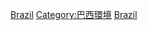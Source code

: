 {{Commons category|Water in Brazil}}
[[Category:各國的水|Brazil]]
[[Category:巴西環境|Category:巴西環境]]
[[Category:南美洲的水|Brazil]]